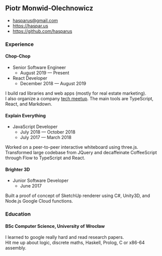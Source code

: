 
<style>{`
  @media print {
    html {
      font-size: 17px;
    }
    #___gatsby > div > div > header {
      display: none;
    }
    #___gatsby > div > div > footer {
      display: none;
    }
  }
`}</style>

<PageLayout>
<main>

## Piotr Monwid-Olechnowicz

- [hasparus@gmail.com](mailto:hasparus@gmail.com)
- https://haspar.us
- https://github.com/hasparus

### Experience

#### Chop-Chop

- Senior Software Engineer
  - August 2019 — Present
- React Developer
  - December 2018 — August 2019

I build rad libraries and web apps (mostly for real estate marketing).
I&nbsp;also&nbsp;organize a company [tech meetup][Chop-Chop Academy].
The main tools are TypeScript, React, and Markdown.

[Chop-Chop Academy]: https://www.meetup.com/pl-PL/Chop-Chop-Academy-Web-Apps

#### Explain Everything

- JavaScript Developer
  - July 2018 — October 2018   
  - July 2017 — March 2018

Worked on a peer-to-peer interactive whiteboard using
three.js. Transformed large codebase from JQuery
and decaffeinate CoffeeScript through Flow to
TypeScript and React.

#### Brighter 3D

- Junior Software Developer
  - June 2017

Built a proof of concept of SketchUp renderer using
C#, Unity3D, and Node.js Google Cloud functions.

### Education

#### BSc Computer Science, University of Wrocław

I learned to google really hard and read research papers.
Hit&nbsp;me&nbsp;up&nbsp;about&nbsp;logic, discrete maths, Haskell, Prolog,
C or x86-64 assembly.

</main>
</PageLayout>
